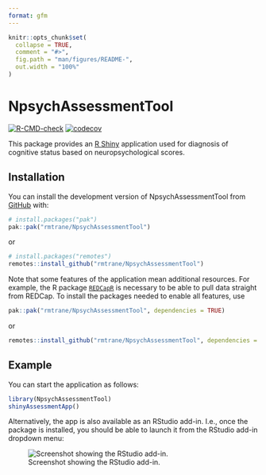 ```yaml
---
format: gfm
---
```


<!-- README.md is generated from README.Rmd. Please edit that file -->

```r
knitr::opts_chunk$set(
  collapse = TRUE,
  comment = "#>",
  fig.path = "man/figures/README-",
  out.width = "100%"
)
```

# NpsychAssessmentTool

<!-- badges: start -->
[![R-CMD-check](https://github.com/rmtrane/NpsychAssessmentTool/actions/workflows/R-CMD-check.yaml/badge.svg)](https://github.com/rmtrane/NpsychAssessmentTool/actions/workflows/R-CMD-check.yaml)
[![codecov](https://codecov.io/gh/rmtrane/NpsychAssessmentTool/graph/badge.svg?token=FRFC07GNEW)](https://codecov.io/gh/rmtrane/NpsychAssessmentTool)
<!-- badges: end -->

This package provides an [R Shiny](https://shiny.posit.co) application used for diagnosis of cognitive status based on neuropsychological scores. 

## Installation

You can install the development version of NpsychAssessmentTool from [GitHub](https://github.com/) with:

``` r
# install.packages("pak")
pak::pak("rmtrane/NpsychAssessmentTool")
```
or 
``` r
# install.packages("remotes")
remotes::install_github("rmtrane/NpsychAssessmentTool")
```

Note that some features of the application mean additional resources. For example, the R package [`REDCapR`](https://ouhscbbmc.github.io/REDCapR/) is necessary to be able to pull data straight from REDCap. To install the packages needed to enable all features, use
``` r
pak::pak("rmtrane/NpsychAssessmentTool", dependencies = TRUE)
```
or
``` r
remotes::install_github("rmtrane/NpsychAssessmentTool", dependencies = TRUE)
```

## Example

You can start the application as follows:

``` r
library(NpsychAssessmentTool)
shinyAssessmentApp()
```

Alternatively, the app is also available as an RStudio add-in. I.e., once the package is installed, you should be able to launch it from the RStudio add-in dropdown menu:

![Screenshot showing the RStudio add-in.](man/figures/rstudio-addin.png)